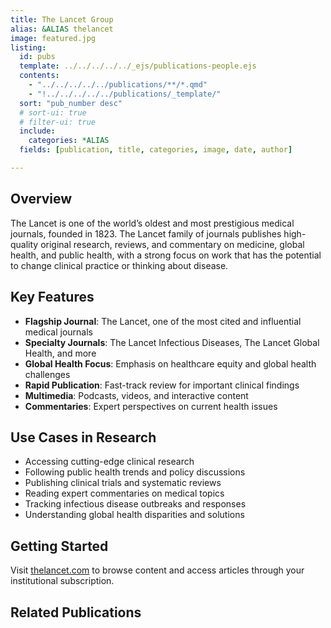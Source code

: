 ```yaml
---
title: The Lancet Group
alias: &ALIAS thelancet
image: featured.jpg
listing:
  id: pubs
  template: ../../../../../_ejs/publications-people.ejs 
  contents: 
    - "../../../../../publications/**/*.qmd"
    - "!../../../../../publications/_template/"
  sort: "pub_number desc"
  # sort-ui: true
  # filter-ui: true
  include:
    categories: *ALIAS
  fields: [publication, title, categories, image, date, author]

---
```


## Overview

The Lancet is one of the world's oldest and most prestigious medical journals, founded in 1823. The Lancet family of journals publishes high-quality original research, reviews, and commentary on medicine, global health, and public health, with a strong focus on work that has the potential to change clinical practice or thinking about disease.

## Key Features

- **Flagship Journal**: The Lancet, one of the most cited and influential medical journals
- **Specialty Journals**: The Lancet Infectious Diseases, The Lancet Global Health, and more
- **Global Health Focus**: Emphasis on healthcare equity and global health challenges
- **Rapid Publication**: Fast-track review for important clinical findings
- **Multimedia**: Podcasts, videos, and interactive content
- **Commentaries**: Expert perspectives on current health issues

## Use Cases in Research

- Accessing cutting-edge clinical research
- Following public health trends and policy discussions
- Publishing clinical trials and systematic reviews
- Reading expert commentaries on medical topics
- Tracking infectious disease outbreaks and responses
- Understanding global health disparities and solutions

## Getting Started

Visit [thelancet.com](https://www.thelancet.com) to browse content and access articles through your institutional subscription.

## Related Publications

:::{#pubs}
:::